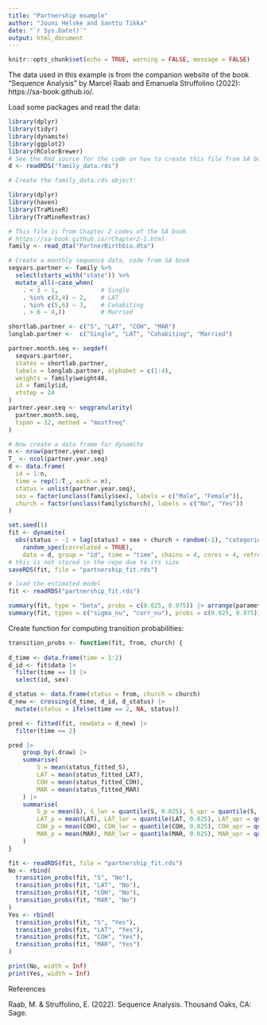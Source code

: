 ```yaml
---
title: "Partnership example"
author: "Jouni Helske and Santtu Tikka"
date: "`r Sys.Date()`"
output: html_document
---
```


```r
knitr::opts_chunk$set(echo = TRUE, warning = FALSE, message = FALSE)
```

The data used in this example is from the companion website of the book "Sequence Analysis" by Marcel Raab and Emanuela Struffolino (2022): https://sa-book.github.io/. 

Load some packages and read the data:

```r
library(dplyr)
library(tidyr)
library(dynamite)
library(ggplot2)
library(RColorBrewer)
# See the Rmd source for the code on how to create this file from SA book files
d <- readRDS("family_data.rds") 
```

```r
# Create the family_data.rds object:

library(dplyr)
library(haven)
library(TraMineR)
library(TraMineRextras)

# This file is from Chapter 2 codes of the SA book
# https://sa-book.github.io/rChapter2-1.html
family <- read_dta("PartnerBirthbio.dta")

# Create a monthly sequence data, code from SA book
seqvars.partner <- family %>%
  select(starts_with("state")) %>%
  mutate_all(~case_when(
    . < 3 ~ 1,            # Single
    . %in% c(3,4) ~ 2,    # LAT
    . %in% c(5,6) ~ 3,    # Cohabiting
    . > 6 ~ 4,))          # Married

shortlab.partner <- c("S", "LAT", "COH", "MAR")
longlab.partner <-  c("Single", "LAT", "Cohabiting", "Married")

partner.month.seq <- seqdef(
  seqvars.partner, 
  states = shortlab.partner, 
  labels = longlab.partner, alphabet = c(1:4),  
  weights = family$weight40,
  id = family$id,
  xtstep = 24
)
partner.year.seq <- seqgranularity(
  partner.month.seq, 
  tspan = 12, method = "mostfreq"
)

# Now create a data frame for dynamite
n <- nrow(partner.year.seq)
T_ <- ncol(partner.year.seq)
d <- data.frame(
  id = 1:n,
  time = rep(1:T_, each = n),
  status = unlist(partner.year.seq),
  sex = factor(unclass(family$sex), labels = c("Male", "Female")),
  church = factor(unclass(family$church), labels = c("No", "Yes"))
)
```




```r
set.seed(1)
fit <- dynamite(
  obs(status ~ -1 + lag(status) + sex + church + random(~1), "categorical") + 
    random_spec(correlated = TRUE),
    data = d, group = "id", time = "time", chains = 4, cores = 4, refresh = 0)
# this is not stored in the repo due to its size
saveRDS(fit, file = "partnership_fit.rds") 
```
```r
# load the estimated model
fit <- readRDS("partnership_fit.rds")
```

```r
summary(fit, type = "beta", probs = c(0.025, 0.975)) |> arrange(parameter)
summary(fit, types = c("sigma_nu", "corr_nu"), probs = c(0.025, 0.975))
```

Create function for computing transition probabilities:

```r
transition_probs <- function(fit, from, church) {
  
d_time <- data.frame(time = 1:2)
d_id <- fit$data |> 
  filter(time == 1) |> 
  select(id, sex)

d_status <- data.frame(status = from, church = church)
d_new <- crossing(d_time, d_id, d_status) |> 
  mutate(status = ifelse(time == 2, NA, status))

pred <- fitted(fit, newdata = d_new) |> 
  filter(time == 2)

pred |> 
    group_by(.draw) |> 
    summarise(
        S = mean(status_fitted_S), 
        LAT = mean(status_fitted_LAT),
        COH = mean(status_fitted_COH),
        MAR = mean(status_fitted_MAR)
    ) |> 
    summarise(
        S_p = mean(S), S_lwr = quantile(S, 0.025), S_upr = quantile(S, 0.975),
        LAT_p = mean(LAT), LAT_lwr = quantile(LAT, 0.025), LAT_upr = quantile(LAT, 0.975),
        COH_p = mean(COH), COH_lwr = quantile(COH, 0.025), COH_upr = quantile(COH, 0.975),
        MAR_p = mean(MAR), MAR_lwr = quantile(MAR, 0.025), MAR_upr = quantile(MAR, 0.975),
    )
}
```

```r
fit <- readRDS(fit, file = "partnership_fit.rds")
No <- rbind(
  transition_probs(fit, "S", "No"),
  transition_probs(fit, "LAT", "No"),
  transition_probs(fit, "COH", "No"),
  transition_probs(fit, "MAR", "No")
)
Yes <- rbind(
  transition_probs(fit, "S", "Yes"),
  transition_probs(fit, "LAT", "Yes"),
  transition_probs(fit, "COH", "Yes"),
  transition_probs(fit, "MAR", "Yes")
)
```
```r
print(No, width = Inf)
print(Yes, width = Inf)
```

References

Raab, M. & Struffolino, E. (2022). Sequence Analysis. Thousand Oaks, CA: Sage.
